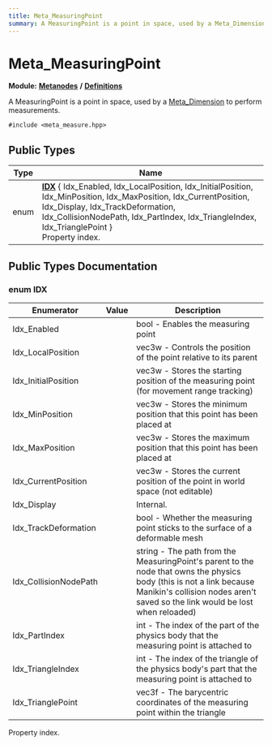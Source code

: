 ```yaml
---
title: Meta_MeasuringPoint
summary: A MeasuringPoint is a point in space, used by a Meta_Dimension to perform measurements. 
---
```


# Meta_MeasuringPoint

**Module:** **[Metanodes](../../modules/metanodes/index.mdx)** **/** **[Definitions](../../modules/metanodes/definitions.mdx)**

A MeasuringPoint is a point in space, used by a [Meta_Dimension](../metanodes/meta-dimension.mdx) to perform measurements. 

`#include <meta_measure.hpp>`

## Public Types

| Type           | Name           |
| -------------- | -------------- |
| enum| **[IDX](#enum-idx)** \{ Idx_Enabled, Idx_LocalPosition, Idx_InitialPosition, Idx_MinPosition, Idx_MaxPosition, Idx_CurrentPosition, Idx_Display, Idx_TrackDeformation, Idx_CollisionNodePath, Idx_PartIndex, Idx_TriangleIndex, Idx_TrianglePoint \}<br />Property index.  |

## Public Types Documentation

### enum IDX

| Enumerator | Value | Description |
| ---------- | ----- | ----------- |
| Idx_Enabled | | bool - Enables the measuring point   |
| Idx_LocalPosition | | vec3w - Controls the position of the point relative to its parent   |
| Idx_InitialPosition | | vec3w - Stores the starting position of the measuring point (for movement range tracking)   |
| Idx_MinPosition | | vec3w - Stores the minimum position that this point has been placed at   |
| Idx_MaxPosition | | vec3w - Stores the maximum position that this point has been placed at   |
| Idx_CurrentPosition | | vec3w - Stores the current position of the point in world space (not editable)   |
| Idx_Display | | Internal.   |
| Idx_TrackDeformation | | bool - Whether the measuring point sticks to the surface of a deformable mesh   |
| Idx_CollisionNodePath | | string - The path from the MeasuringPoint's parent to the node that owns the physics body (this is not a link because Manikin's collision nodes aren't saved so the link would be lost when reloaded)   |
| Idx_PartIndex | | int - The index of the part of the physics body that the measuring point is attached to   |
| Idx_TriangleIndex | | int - The index of the triangle of the physics body's part that the measuring point is attached to   |
| Idx_TrianglePoint | | vec3f - The barycentric coordinates of the measuring point within the triangle   |

Property index. 
